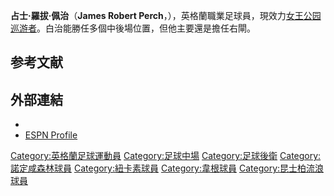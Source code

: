 {{noteTA
|G1=football
|G2=EPL
|G3=FAcup
|G4=PP
}}
{{Infobox football biography
| name           = 占士·佩治<br>James Perch
| image          = Perchinho v cardiff.jpg
| image_size     = 200
| caption        = 佩治 playing for [[纽卡斯尔联足球俱乐部|纽卡斯尔联]] in 2012
| fullname       = James Robert Perch
| birth_date     = {{Birth date and age|1985|9|28|df=y}}
| birth_place    = {{UK}}[[曼斯菲|曼斯菲]]
| height         = {{convert|1.80|m|ftin|abbr=on}}<ref>{{cite web|url = http://www.premierleague.com/page/PlayerProfile/0,,12306~24294,00.html|title = Premier League Player Profile|accessdate = 23 April 2011|publisher = Premier League|archive-date = 2012-10-02|archive-url = https://web.archive.org/web/20121002140441/http://www.premierleague.com/page/PlayerProfile/0%2C%2C12306~24294%2C00.html|dead-url = no}}</ref>
| position       = [[後衛|後衛]] / [[防守中場|防守中場]]
| currentclub    = [[女王公园巡游者足球俱乐部|女王公园巡游者]]
| clubnumber     = 24
| youthyears1    = 1996–2004
| youthclubs1    = [[诺丁汉森林足球俱乐部|诺丁汉森林]]
| years1         = 2004–2010
| clubs1         = [[诺丁汉森林足球俱乐部|诺丁汉森林]]
| caps1          = 190
| goals1         = 12
| years2         = 2010–2013
| clubs2         = [[纽卡斯尔联足球俱乐部|纽卡斯尔联]]
| caps2          = 65
| goals2         = 1
| years3         = 2013–2015
| clubs3         = [[威根竞技足球俱乐部|威根]]
| caps3          = 82
| goals3         = 3
| years4         = 2015–
| clubs4         = [[女王公园巡游者足球俱乐部|女王公园巡游者]]
| caps4          = 44
| goals4         = 0
| nationalyears1 =
| nationalteam1  =
| nationalcaps1  =
| nationalgoals1 =
| pcupdate       = 22:24, 12 November 2014 (UTC)
| ntupdate       =
}}
'''占士·羅拔·佩治'''（'''James Robert Perch'''，{{bd|1985年|9月28日|catIdx=Perch, James}}），英格蘭職業足球員，現效力[[女王公园巡游者足球俱乐部|女王公园巡游者]]。白治能勝任多個中後場位置，但他主要還是擔任右閘。

== 参考文献 ==
{{reflist}}

== 外部連結 ==
{{Commons category|James Perch}}
* {{soccerbase|id=36468|name=James Perch}}
* [http://soccernet.espn.go.com/players/stats?id=38087&cc=5739 ESPN Profile]

{{DEFAULTSORT:Perch, James}}
[[Category:英格蘭足球運動員|Category:英格蘭足球運動員]]
[[Category:足球中場|Category:足球中場]]
[[Category:足球後衛|Category:足球後衛]]
[[Category:諾定咸森林球員|Category:諾定咸森林球員]]
[[Category:紐卡素球員|Category:紐卡素球員]]
[[Category:韋根球員|Category:韋根球員]]
[[Category:昆士柏流浪球員|Category:昆士柏流浪球員]]